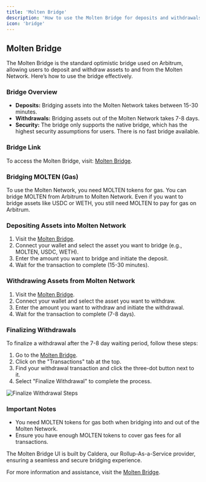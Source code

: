 ```yaml
---
title: 'Molten Bridge'
description: 'How to use the Molten Bridge for deposits and withdrawals'
icon: 'bridge'
---
```


## Molten Bridge

The Molten Bridge is the standard optimistic bridge used on Arbitrum, allowing users to deposit and withdraw assets to and from the Molten Network. Here’s how to use the bridge effectively.

### Bridge Overview

- **Deposits:** Bridging assets into the Molten Network takes between 15-30 minutes.
- **Withdrawals:** Bridging assets out of the Molten Network takes 7-8 days.
- **Security:** The bridge only supports the native bridge, which has the highest security assumptions for users. There is no fast bridge available.

### Bridge Link

To access the Molten Bridge, visit: [Molten Bridge](https://molten.bridge.caldera.xyz/).

### Bridging MOLTEN (Gas)

To use the Molten Network, you need MOLTEN tokens for gas. You can bridge MOLTEN from Arbitrum to Molten Network. Even if you want to bridge assets like USDC or WETH, you still need MOLTEN to pay for gas on Arbitrum.

### Depositing Assets into Molten Network

1. Visit the [Molten Bridge](https://molten.bridge.caldera.xyz/).
2. Connect your wallet and select the asset you want to bridge (e.g., MOLTEN, USDC, WETH).
3. Enter the amount you want to bridge and initiate the deposit.
4. Wait for the transaction to complete (15-30 minutes).

### Withdrawing Assets from Molten Network

1. Visit the [Molten Bridge](https://molten.bridge.caldera.xyz/).
2. Connect your wallet and select the asset you want to withdraw.
3. Enter the amount you want to withdraw and initiate the withdrawal.
4. Wait for the transaction to complete (7-8 days).

### Finalizing Withdrawals

To finalize a withdrawal after the 7-8 day waiting period, follow these steps:

1. Go to the [Molten Bridge](https://molten.bridge.caldera.xyz/).
2. Click on the "Transactions" tab at the top.
3. Find your withdrawal transaction and click the three-dot button next to it.
4. Select "Finalize Withdrawal" to complete the process.

![Finalize Withdrawal Steps](https://i.imgur.com/GBNC8w4.png)

### Important Notes

- You need MOLTEN tokens for gas both when bridging into and out of the Molten Network.
- Ensure you have enough MOLTEN tokens to cover gas fees for all transactions.

The Molten Bridge UI is built by Caldera, our Rollup-As-a-Service provider, ensuring a seamless and secure bridging experience.

For more information and assistance, visit the [Molten Bridge](https://molten.bridge.caldera.xyz/).

